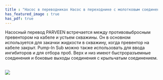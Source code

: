 ```yaml
---
title : "Насос в переводниках Насос в переходнике с молотковым соединением на боковом выходе"
has_featured_image : true
has_pdf: true
---
```


Насосный перевод PARVEEN встречается между противовыбросным превентором на кабеле и устьем скважины. Он в основном используется для закачки жидкости в скважину, когда превентор на кабеле закрыт. Pump-In Sub можно также использовать для ввода ингибиторов и для отбора проб. Верх и низ имеют быстроразъемные соединения и боковые выходы соединения с крыльчатым соединением.

<br />

<Image src={image} />